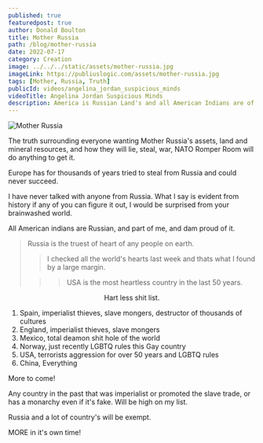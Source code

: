 ```yaml
---
published: true
featuredpost: true
author: Donald Boulton
title: Mother Russia
path: /blog/mother-russia
date: 2022-07-17
category: Creation
image: ../../../static/assets/mother-russia.jpg
imageLink: https://publiuslogic.com/assets/mother-russia.jpg
tags: [Mother, Russia, Truth]
publicId: videos/angelina_jordan_suspicious_minds
videoTitle: Angelina Jordan Suspicious Minds
description: America is Russian Land's and all American Indians are of Russian Descent from a ancient Siberian Land Bridge.
---
```


![Mother Russia](../../../static/assets/mother-russia.jpg)

The truth surrounding everyone wanting Mother Russia's assets, land and mineral resources, and how they will lie, steal, war, NATO Romper Room will do anything to get it.

Europe has for thousands of years tried to steal from Russia and could never succeed.

I have never talked with anyone from Russia. What I say is evident from history if any of you can figure it out, I would be surprised from your brainwashed world.

All American indians are Russian, and part of me, and dam proud of it.

> Russia is the truest of heart of any people on earth.
>
> > I checked all the world's hearts last week and thats what I found by a large margin.
>
> > > USA is the most heartless country in the last 50 years.

<Center>Hart less shit list.</Center>

1. Spain, imperialist thieves, slave mongers, destructor of thousands of cultures
2. England, imperialist thieves, slave mongers
3. Mexico, total deamon shit hole of the world
4. Norway, just recently LGBTQ rules this Gay country
5. USA, terrorists aggression for over 50 years and LGBTQ rules
6. China, Everything

More to come!

Any country in the past that was imperialist or promoted the slave trade, or has a monarchy even if it's fake. Will be high on my list.

Russia and a lot of country's will be exempt.

MORE in it's own time!

<WavyHr className="mt-1 mb-1 text-fuchsia-600" />
